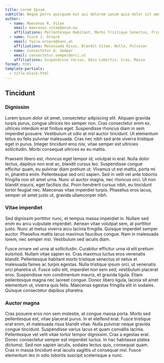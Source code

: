 ```yaml
---
title: Lorem Ipsum
subtitle: Neque porro quisquam est qui dolorem ipsum quia dolor sit amet
author:
  - name: Maecenas R. Vitae
    email: maecenas.vitae@enim.eu
    affiliations: Pellentesque Habitant, Morbi Tristique Senectus, Fringilla, Sodales
  - name: Fusce J. Ornare
    email: fusce.ornare@nunc.at
    affiliations: Malesuada Risus, Blandit Vitae, Nulla, Pulvinar
  - name: Consectetur A. Semper
    email: consectetur.semper@orci.ut
    affiliations: Suspendisse Varius, Odio Lobortis, Cras, Massa
format: html
template-partials:
  - title-block.html
---
```


## Tincidunt

### Dignissim

Lorem ipsum dolor sit amet, consectetur adipiscing elit. Aliquam gravida turpis purus, congue ultrices leo semper non. Cras consectetur enim ex, ultrices interdum erat finibus eget. Suspendisse rhoncus diam in sem imperdiet posuere. Vestibulum ut odio at nisl auctor tincidunt. Ut elementum tellus eu felis pulvinar malesuada. Cras nec nibh sed ante viverra tristique eget in purus. Integer tincidunt eros nisi, vitae semper est ultricies sollicitudin. Morbi consequat ultrices ex eu mattis.

Praesent libero est, rhoncus eget tempor id, volutpat in erat. Nulla dolor lectus, dapibus non erat ac, blandit cursus leo. Suspendisse congue efficitur quam, eu pulvinar diam pretium ut. Vivamus ut est mattis, porta mi in, pharetra enim. Pellentesque sed orci sapien. Sed in velit vel ante lobortis fringilla non sit amet urna. Nunc ut auctor magna, nec rhoncus orci. Ut non blandit mauris, eget facilisis dui. Proin hendrerit cursus nibh, eu tincidunt tortor feugiat nec. Maecenas vitae imperdiet turpis. Phasellus eros lacus, semper sit amet justo ut, gravida ullamcorper nibh.


### Vitae imperdiet

Sed dignissim porttitor nunc, et tempus massa imperdiet in. Nullam sed enim eu arcu vulputate imperdiet. Aenean vitae volutpat sem, at porttitor justo. Nunc at metus viverra arcu lacinia fringilla. Quisque imperdiet semper auctor. Phasellus mattis lacus maximus faucibus congue. Nam in malesuada lorem, nec semper nisi. Vestibulum sed iaculis diam.

Fusce ornare vel urna at sollicitudin. Curabitur efficitur urna id elit pretium euismod. Nullam vitae sapien ex. Cras maximus luctus eros venenatis blandit. Pellentesque habitant morbi tristique senectus et netus et malesuada fames ac turpis egestas. Nulla tristique ipsum orci, ut venenatis orci pharetra ut. Fusce odio elit, imperdiet non sem sed, vestibulum placerat eros. Suspendisse non condimentum mauris, et gravida ligula. Etiam pellentesque magna nec laoreet congue. Donec libero ligula, lacinia sit amet elementum ut, viverra quis felis. Maecenas egestas fringilla elit in sodales. Quisque consectetur dapibus pharetra.


### Auctor magna

Cras posuere eros non sem molestie, at congue massa porta. Morbi sed pellentesque est, vitae placerat purus. In et eleifend erat. Fusce tristique erat enim, et malesuada risus blandit vitae. Nulla pulvinar neque gravida congue tincidunt. Suspendisse varius lacus et quam convallis lacinia. Pellentesque vel velit vitae tortor tempor dignissim. Cras a egestas erat. Donec consectetur semper est imperdiet luctus. In hac habitasse platea dictumst. Sed non sapien iaculis, sodales lectus quis, consequat quam. Cras in massa tincidunt erat iaculis sagittis ut consequat nisl. Fusce elementum leo in odio lobortis suscipit scelerisque a nunc.

